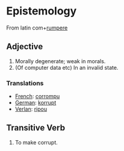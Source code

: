 =Epistemology=
From latin
com+[[rumpere]] 
 
==Adjective==
#Morally degenerate; weak in morals.
#(Of computer data etc) In an invalid state.

===Translations===
*[[French]]: [[corrompu]]
*[[German]]: [[korrupt]]
*[[Verlan]]: [[ripou]]

==Transitive Verb==
#To make corrupt.